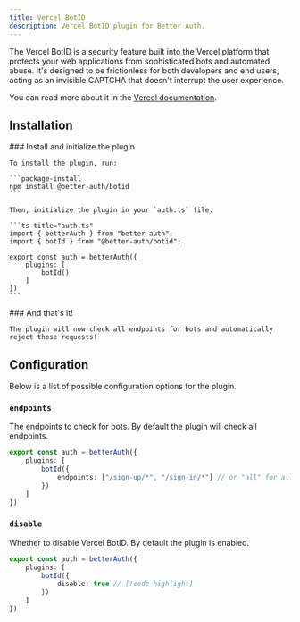 ```yaml
---
title: Vercel BotID
description: Vercel BotID plugin for Better Auth.
---
```


The Vercel BotID is a security feature built into the Vercel platform that protects your web applications from sophisticated
bots and automated abuse. It's designed to be frictionless for both developers and end users,
acting as an invisible CAPTCHA that doesn't interrupt the user experience.

You can read more about it in the [Vercel documentation](https://vercel.com/docs/botid#get-started-with-botid).

## Installation

<Steps>
  <Step>
    ### Install and initialize the plugin

    To install the plugin, run:

    ```package-install
    npm install @better-auth/botid
    ```

    Then, initialize the plugin in your `auth.ts` file:

    ```ts title="auth.ts"
    import { betterAuth } from "better-auth";
    import { botId } from "@better-auth/botid";

    export const auth = betterAuth({
        plugins: [
            botId()
        ]
    })
    ```
  </Step>
  <Step>
    ### And that's it!

    The plugin will now check all endpoints for bots and automatically reject those requests!
  </Step>
</Steps>

## Configuration

Below is a list of possible configuration options for the plugin.

### `endpoints`

The endpoints to check for bots. By default the plugin will check all endpoints.

```ts title="auth.ts"
export const auth = betterAuth({
    plugins: [
        botId({
            endpoints: ["/sign-up/*", "/sign-in/*"] // or "all" for all endpoints // [!code highlight]
        })
    ]
})
```

### `disable`

Whether to disable Vercel BotID. By default the plugin is enabled.

```ts title="auth.ts"
export const auth = betterAuth({
    plugins: [
        botId({
            disable: true // [!code highlight]
        })
    ]
})
```